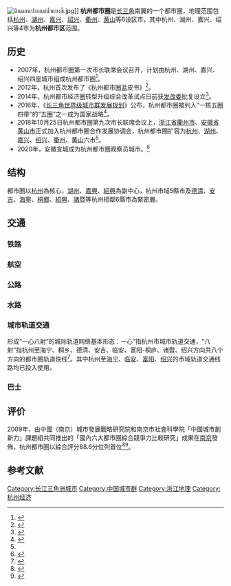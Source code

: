 
{{Infobox settlement
|name = 杭州都市圈
|image_skyline = {{multiple image
| border = infobox
| total_width = 280
| image_style = border:1;
| perrow = 2/2/2
| image1 = 20181101钱江新城logo.jpg
| image2 = Night in Huzhou.jpg
| image3 = 秀洲公园风景 - panoramio.jpg
| image4 = SHAOXING View 绍兴市貌 - panoramio.jpg
| image5 = Quzhou chengqiang 9499.jpg
| image6 = HuangShanCity.JPG
}}
|image_map =
|image_caption = 图片依次为[[杭州|杭州]]、[[湖州|湖州]]、[[嘉兴|嘉兴]]、[[绍兴|绍兴]]、[[衢州|衢州]]、[[黄山市|黄山]]
| map_caption = 杭州都市圈范围
|subdivision_type = 国家
|subdivision_name = {{flag|CHN}}
|subdivision_type1 = 省份
|subdivision_name1 = [[浙江省|浙江省]]、[[安徽省|安徽省]]
|subdivision_type2 = 中心
|subdivision_name2 = [[杭州|杭州]]
|subdivision_type3 = 副中心
|subdivision_name3 = [[湖州|湖州]]、[[嘉兴|嘉兴]]、[[绍兴|绍兴]]、
|subdivision_type4 = 其他城市
|subdivision_name4 = [[衢州|衢州]]、[[黄山市|黄山]]
|area_total_km2=35223
|area_total_sq_mi=
|area_blank1_title=建成区
|area_blank1_km2=8292
|area_blank1_sq_mi=
|population_total=2650.8万人
|population_note=
|population_as_of =2017
|population_blank1_title=城镇
|population_blank1=1036万人
|population_footnotes =
|population_density_metro_km2 = 
|population_density_metro_sq_mi= 
|timezone=[[东八区|东八区]]
|utc_offset=+8
}}

[[File:ดินดอนปากแม่น้ำแยงซี.jpg|thumb]]]]
'''杭州都市圈'''是[[长三角|长三角]]南翼的一个都市圈，地理范围包括[[杭州|杭州]]、[[湖州|湖州]]、[[嘉兴|嘉兴]]、[[绍兴|绍兴]]、[[衢州|衢州]]、[[黄山市|黄山]]等6设区市，其中杭州、湖州、嘉兴、绍兴等4市为'''杭州都市区'''范围。

==历史==
*2007年，杭州都市圈第一次市长联席会议召开，计划由杭州、湖州、嘉兴、绍兴四座城市组成杭州都市圈<ref name=":0">{{Cite web|url=http://zjnews.zjol.com.cn/zjnews/hznews/201812/t20181224_9058878.shtml|title=六客齐来共一舟，杭州都市圈六城携手铸华章|accessdate=2018-12-27|author=|date=2018-12-24|work=|publisher=浙江新闻-浙江在线|archive-date=2020-08-17|archive-url=https://web.archive.org/web/20200817030517/http://zjnews.zjol.com.cn/zjnews/hznews/201812/t20181224_9058878.shtml|dead-url=no}}</ref>。
*2012年，杭州首次发布了《杭州都市圈蓝皮书》<ref>{{Cite web|url=http://zj.sina.com.cn/city/cityfocus/251/2012/1127/2785.html|title=杭州首发都市圈蓝皮书 称城市合作层次较低|accessdate=2018-12-27|author=|date=2012-11-27|work=|publisher=新浪浙江 - 新浪网|archive-date=2020-08-17|archive-url=https://web.archive.org/web/20200817030523/http://zj.sina.com.cn/city/cityfocus/251/2012/1127/2785.html|dead-url=no}}</ref>。
*2014年，杭州都市经济圈转型升级综合改革试点日前获[[中华人民共和国国家发展和改革委员会|发改委]]批复设立<ref>{{Cite web|url=http://www.zjdpc.gov.cn/art/2014/4/17/art_10_644568.html|title=杭州都市经济圈改革试点获批设立 包括杭嘉湖绍四市|accessdate=2018-12-27|author=浙江在线-浙江城镇网|date=2014-04-17|work=|publisher=浙江省发展和改革委员会|archive-url=https://web.archive.org/web/20181227094149/http://www.zjdpc.gov.cn/art/2014/4/17/art_10_644568.html|archive-date=2018-12-27|dead-url=yes}}</ref>。
*2016年，《[[长三角城市群|长三角世界级城市群发展规划]]》公布，杭州都市圈被列入“一核五圈四带”的“五圈”之一成为国家战略<ref>{{Cite web|url=http://www.chinanews.com/gn/2016/06-03/7893132.shtml|title=中国提在长江三角洲城市群建“一核五圈四带”|accessdate=2018-12-27|author=叶攀|date=2016-06-03|work=|publisher=中国新闻网|archive-url=https://web.archive.org/web/20160712085045/http://www.chinanews.com/gn/2016/06-03/7893132.shtml|archive-date=2016-07-12|dead-url=no}}</ref>。
*2018年10月25日杭州都市圈第九次市长联席会议上，[[浙江省|浙江省]][[衢州市|衢州市]]、[[安徽省|安徽省]][[黄山市|黄山市]]正式加入杭州都市圈合作发展协调会，杭州都市圈扩容为[[杭州|杭州]]、[[湖州|湖州]]、[[嘉兴|嘉兴]]、[[绍兴|绍兴]]、[[衢州|衢州]]、[[黄山|黄山]]六市<ref name=":0" />。
*2020年，安徽宣城成为杭州都市圈观察员城市。<ref name="xuancheng">{{cite web|archive-url=http://www.freezepage.com/1606009602KTUSZKNMGB|url=http://ah.ifeng.com/c/81aGRXjMnEO|publisher=凤凰网|archive-date=2020-11-22|title=安徽宣城成为杭州都市圈观察员城市！}}</ref>

==结构==
都市圈以[[杭州|杭州]]為核心，[[湖州|湖州]]、[[嘉興|嘉興]]、[[紹興|紹興]]為副中心，杭州市域5縣市及[[德清|德清]]、[[安吉|安吉]]、[[海寧|海寧]]、[[桐鄉|桐鄉]]、[[紹興|紹興]]、[[諸暨|諸暨]]等杭州相鄰6縣市為緊密層。

== 交通 ==
===铁路===

===航空===

===公路===

===水路===

===城市轨道交通===
{{see also|杭州地铁|绍兴地铁|杭德城际|杭海城际|嘉兴有轨电车}}

形成“一心八射”的城际轨道网络基本形态：一心”指杭州市城市轨道交通，“八射”指杭州至海宁、桐乡、德清、安吉、临安、富阳-桐庐、诸暨、绍兴方向共八个方向的都市圈轨道快线<ref>{{Cite web|url=http://zjnews.zjol.com.cn/zjnews/hznews/201710/t20171011_5310655.shtml|title=“一心八射”，四条城际轨道线已开工|accessdate=2018-12-27|author=|date=2017-10-11|work=|publisher=浙江新闻-浙江在线|archive-date=2020-08-17|archive-url=https://web.archive.org/web/20200817030539/http://zjnews.zjol.com.cn/zjnews/hznews/201710/t20171011_5310655.shtml|dead-url=no}}</ref>。其中杭州至[[杭海城际|海宁]]、[[杭州地铁16号线|临安]]、[[杭州地铁6号线|富阳]]、[[绍兴轨道交通1号线|绍兴]]的市域轨道交通线路均已投入使用。

===巴士===


==评价==
2009年，由中國（南京）城市發展戰略研究院和南京市社會科學院「中國城市創新力」課題組共同推出的「國內六大都市圈綜合競爭力比較研究」成果在[[南京|南京]]發佈，杭州都市圈以綜合評分88.6分位列首位<ref>{{Cite web|url=http://hznews.hangzhou.com.cn/chengshi/content/2009-12/18/content_2958488.htm|title=杭州都市圈综合竞争力位列全国之首|accessdate=2018-12-27|author=|date=2009-12-18|work=|publisher=杭州新闻中心 - 杭州网|archive-url=https://web.archive.org/web/20100131045119/http://hznews.hangzhou.com.cn/chengshi/content/2009-12/18/content_2958488.htm|archive-date=2010-01-31|dead-url=no}}</ref><ref>{{Cite journal|title=国内六大都市圈综合竞争力比较研究|author=叶南客 丰志勇 倪振林|url=|journal=江海学刊|issue=2010年03期|doi=|others=|year=2010|volume=|page=72-78|pmid=}}</ref>。

== 参考文献 ==
{{reflist}}
{{杭州市}}
[[Category:长江三角洲城市|Category:长江三角洲城市]]
[[Category:中国城市群|Category:中国城市群]]
[[Category:浙江地理|Category:浙江地理]]
[[Category:杭州经济|Category:杭州经济]]
